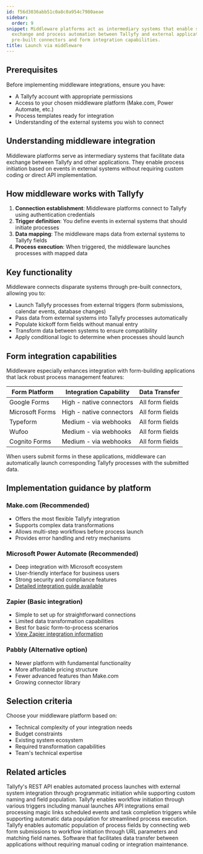```yaml
---
id: f56d3036abb51c0a8c0a954c7980aeae
sidebar:
  order: 9
snippet: Middleware platforms act as intermediary systems that enable seamless data
  exchange and process automation between Tallyfy and external applications through
  pre-built connectors and form integration capabilities.
title: Launch via middleware
---
```


## Prerequisites

Before implementing middleware integrations, ensure you have:
- A Tallyfy account with appropriate permissions
- Access to your chosen middleware platform (Make.com, Power Automate, etc.)
- Process templates ready for integration
- Understanding of the external systems you wish to connect

## Understanding middleware integration

Middleware platforms serve as intermediary systems that facilitate data exchange between Tallyfy and other applications. They enable process initiation based on events in external systems without requiring custom coding or direct API implementation.

## How middleware works with Tallyfy

1. **Connection establishment**: Middleware platforms connect to Tallyfy using authentication credentials
2. **Trigger definition**: You define events in external systems that should initiate processes
3. **Data mapping**: The middleware maps data from external systems to Tallyfy fields
4. **Process execution**: When triggered, the middleware launches processes with mapped data

## Key functionality

Middleware connects disparate systems through pre-built connectors, allowing you to:

* Launch Tallyfy processes from external triggers (form submissions, calendar events, database changes)
* Pass data from external systems into Tallyfy processes automatically
* Populate kickoff form fields without manual entry
* Transform data between systems to ensure compatibility
* Apply conditional logic to determine when processes should launch

## Form integration capabilities

Middleware especially enhances integration with form-building applications that lack robust process management features:

| Form Platform | Integration Capability | Data Transfer |
|---------------|------------------------|---------------|
| Google Forms | High - native connectors | All form fields |
| Microsoft Forms | High - native connectors | All form fields |
| Typeform | Medium - via webhooks | All form fields |
| Wufoo | Medium - via webhooks | All form fields |
| Cognito Forms | Medium - via webhooks | All form fields |

When users submit forms in these applications, middleware can automatically launch corresponding Tallyfy processes with the submitted data.

## Implementation guidance by platform

### Make.com (Recommended)
- Offers the most flexible Tallyfy integration
- Supports complex data transformations
- Allows multi-step workflows before process launch
- Provides error handling and retry mechanisms

### Microsoft Power Automate (Recommended)
- Deep integration with Microsoft ecosystem
- User-friendly interface for business users
- Strong security and compliance features
- [Detailed integration guide available](/products/pro/integrations/middleware/power-automate/)

### Zapier (Basic integration)
- Simple to set up for straightforward connections
- Limited data transformation capabilities
- Best for basic form-to-process scenarios
- [View Zapier integration information](/products/pro/integrations/middleware/zapier/)

### Pabbly (Alternative option)
- Newer platform with fundamental functionality
- More affordable pricing structure
- Fewer advanced features than Make.com
- Growing connector library

## Selection criteria

Choose your middleware platform based on:
- Technical complexity of your integration needs
- Budget constraints
- Existing system ecosystem
- Required transformation capabilities
- Team's technical expertise


## Related articles
<CardGrid>
<LinkTitleCard header="<b>Triggers > Launch via API</b>" href="/products/pro/launching/triggers/via-api/" > Tallyfy's REST API enables automated process launches with external system integration through programmatic initiation while supporting custom naming and field population. </LinkTitleCard>
<LinkTitleCard header="<b>Launching > Triggers</b>" href="/products/pro/launching/triggers/" > Tallyfy enables workflow initiation through various triggers including manual launches API integrations email processing magic links scheduled events and task completion triggers while supporting automatic data population for streamlined process execution. </LinkTitleCard>
<LinkTitleCard header="<b>Launching > Launch a process from a web form</b>" href="/products/pro/launching/how-to-launch-a-tallyfy-process-from-a-webform/" > Tallyfy enables automatic population of process fields by connecting web form submissions to workflow initiation through URL parameters and matching field names. </LinkTitleCard>
<LinkTitleCard header="<b>Integrations > Middleware</b>" href="/products/pro/integrations/middleware/" > Software that facilitates data transfer between applications without requiring manual coding or integration maintenance. </LinkTitleCard>
</CardGrid>